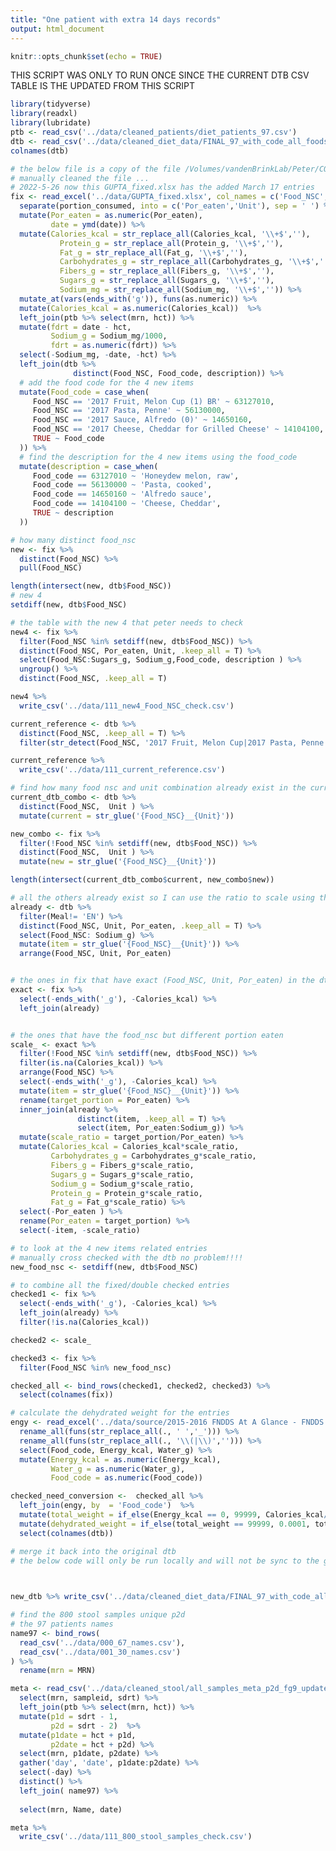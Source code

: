 ```yaml
---
title: "One patient with extra 14 days records"
output: html_document
---
```


```r
knitr::opts_chunk$set(echo = TRUE)
```


THIS SCRIPT WAS ONLY TO RUN ONCE SINCE THE CURRENT DTB CSV TABLE IS THE UPDATED FROM THIS SCRIPT

```r
library(tidyverse)
library(readxl)
library(lubridate)
ptb <- read_csv('../data/cleaned_patients/diet_patients_97.csv')
dtb <- read_csv('../data/cleaned_diet_data/FINAL_97_with_code_all_foods_drt_with_EN_finalized.csv')
colnames(dtb)
```

```r
# the below file is a copy of the file /Volumes/vandenBrinkLab/Peter/COMPUTRITION OUTPUTS/GUPTA_fixed.XLS
# manually cleaned the file ...
# 2022-5-26 now this GUPTA_fixed.xlsx has the added March 17 entries
fix <- read_excel('../data/GUPTA_fixed.xlsx', col_names = c('Food_NSC','Meal', 'portion_consumed','Calories_kcal','Protein_g','Fat_g','Carbohydrates_g','Fibers_g','Sugars_g','Sodium_mg','date','mrn')) %>% 
  separate(portion_consumed, into = c('Por_eaten','Unit'), sep = ' ') %>% 
  mutate(Por_eaten = as.numeric(Por_eaten),
         date = ymd(date)) %>% 
  mutate(Calories_kcal = str_replace_all(Calories_kcal, '\\+$',''),
           Protein_g = str_replace_all(Protein_g, '\\+$',''),
           Fat_g = str_replace_all(Fat_g, '\\+$',''),
           Carbohydrates_g = str_replace_all(Carbohydrates_g, '\\+$',''),
           Fibers_g = str_replace_all(Fibers_g, '\\+$',''),
           Sugars_g = str_replace_all(Sugars_g, '\\+$',''),
           Sodium_mg = str_replace_all(Sodium_mg, '\\+$','')) %>% 
  mutate_at(vars(ends_with('g')), funs(as.numeric)) %>% 
  mutate(Calories_kcal = as.numeric(Calories_kcal))  %>% 
  left_join(ptb %>% select(mrn, hct)) %>% 
  mutate(fdrt = date - hct,
         Sodium_g = Sodium_mg/1000,
         fdrt = as.numeric(fdrt)) %>% 
  select(-Sodium_mg, -date, -hct) %>% 
  left_join(dtb %>% 
              distinct(Food_NSC, Food_code, description)) %>% 
  # add the food code for the 4 new items
  mutate(Food_code = case_when(
     Food_NSC == '2017 Fruit, Melon Cup (1) BR' ~ 63127010,
     Food_NSC == '2017 Pasta, Penne' ~ 56130000,
     Food_NSC == '2017 Sauce, Alfredo (0)' ~ 14650160,
     Food_NSC == '2017 Cheese, Cheddar for Grilled Cheese' ~ 14104100,
     TRUE ~ Food_code
  )) %>% 
  # find the description for the 4 new items using the food_code
  mutate(description = case_when(
     Food_code == 63127010 ~ 'Honeydew melon, raw',
     Food_code == 56130000 ~ 'Pasta, cooked',
     Food_code == 14650160 ~ 'Alfredo sauce',
     Food_code == 14104100 ~ 'Cheese, Cheddar',
     TRUE ~ description
  ))
```

```r
# how many distinct food_nsc
new <- fix %>% 
  distinct(Food_NSC) %>% 
  pull(Food_NSC)

length(intersect(new, dtb$Food_NSC))
# new 4 
setdiff(new, dtb$Food_NSC)

# the table with the new 4 that peter needs to check
new4 <- fix %>% 
  filter(Food_NSC %in% setdiff(new, dtb$Food_NSC)) %>%
  distinct(Food_NSC, Por_eaten, Unit, .keep_all = T) %>% 
  select(Food_NSC:Sugars_g, Sodium_g,Food_code, description ) %>% 
  ungroup() %>% 
  distinct(Food_NSC, .keep_all = T)

new4 %>% 
  write_csv('../data/111_new4_Food_NSC_check.csv')

current_reference <- dtb %>% 
  distinct(Food_NSC, .keep_all = T) %>% 
  filter(str_detect(Food_NSC, '2017 Fruit, Melon Cup|2017 Pasta, Penne|Alfredo|Cheddar'))

current_reference %>% 
  write_csv('../data/111_current_reference.csv')

```



```r
# find how many food nsc and unit combination already exist in the current dtb
current_dtb_combo <- dtb %>% 
  distinct(Food_NSC,  Unit ) %>% 
  mutate(current = str_glue('{Food_NSC}__{Unit}'))

new_combo <- fix %>% 
  filter(!Food_NSC %in% setdiff(new, dtb$Food_NSC)) %>% 
  distinct(Food_NSC,  Unit ) %>% 
  mutate(new = str_glue('{Food_NSC}__{Unit}'))

length(intersect(current_dtb_combo$current, new_combo$new))

# all the others already exist so I can use the ratio to scale using the current cleaned dtb data!
already <- dtb %>% 
  filter(Meal!= 'EN') %>% 
  distinct(Food_NSC, Unit, Por_eaten, .keep_all = T) %>% 
  select(Food_NSC: Sodium_g) %>% 
  mutate(item = str_glue('{Food_NSC}__{Unit}')) %>% 
  arrange(Food_NSC, Unit, Por_eaten)


# the ones in fix that have exact (Food_NSC, Unit, Por_eaten) in the dtb already
exact <- fix %>% 
  select(-ends_with('_g'), -Calories_kcal) %>% 
  left_join(already)


# the ones that have the food_nsc but different portion eaten
scale_ <- exact %>% 
  filter(!Food_NSC %in% setdiff(new, dtb$Food_NSC)) %>% 
  filter(is.na(Calories_kcal)) %>% 
  arrange(Food_NSC) %>% 
  select(-ends_with('_g'), -Calories_kcal) %>% 
  mutate(item = str_glue('{Food_NSC}__{Unit}')) %>% 
  rename(target_portion = Por_eaten) %>% 
  inner_join(already %>% 
               distinct(item, .keep_all = T) %>% 
               select(item, Por_eaten:Sodium_g)) %>% 
  mutate(scale_ratio = target_portion/Por_eaten) %>% 
  mutate(Calories_kcal = Calories_kcal*scale_ratio,
         Carbohydrates_g = Carbohydrates_g*scale_ratio,
         Fibers_g = Fibers_g*scale_ratio,
         Sugars_g = Sugars_g*scale_ratio,
         Sodium_g = Sodium_g*scale_ratio,
         Protein_g = Protein_g*scale_ratio,
         Fat_g = Fat_g*scale_ratio) %>% 
  select(-Por_eaten ) %>% 
  rename(Por_eaten = target_portion) %>% 
  select(-item, -scale_ratio) 
```

```r
# to look at the 4 new items related entries
# manually cross checked with the dtb no problem!!!!
new_food_nsc <- setdiff(new, dtb$Food_NSC) 
```

```r
# to combine all the fixed/double checked entries 
checked1 <- fix %>% 
  select(-ends_with('_g'), -Calories_kcal) %>% 
  left_join(already) %>% 
  filter(!is.na(Calories_kcal)) 

checked2 <- scale_

checked3 <- fix %>% 
  filter(Food_NSC %in% new_food_nsc)

checked_all <- bind_rows(checked1, checked2, checked3) %>% 
  select(colnames(fix))
```

```r
# calculate the dehydrated weight for the entries
engy <- read_excel('../data/source/2015-2016 FNDDS At A Glance - FNDDS Nutrient Values.xlsx', skip = 1, col_types  = 'text') %>% 
  rename_all(funs(str_replace_all(., ' ','_'))) %>% 
  rename_all(funs(str_replace_all(., '\\(|\\)',''))) %>% 
  select(Food_code, Energy_kcal, Water_g) %>% 
  mutate(Energy_kcal = as.numeric(Energy_kcal),
         Water_g = as.numeric(Water_g),
         Food_code = as.numeric(Food_code))

checked_need_conversion <-  checked_all %>% 
  left_join(engy, by  = 'Food_code')  %>% 
  mutate(total_weight = if_else(Energy_kcal == 0, 99999, Calories_kcal/Energy_kcal*100)) %>% 
  mutate(dehydrated_weight = if_else(total_weight == 99999, 0.0001, total_weight*(1 - Water_g/100))) %>% 
  select(colnames(dtb))
```


```r
# merge it back into the original dtb
# the below code will only be run locally and will not be sync to the github since it contains MRN


 
new_dtb %>% write_csv('../data/cleaned_diet_data/FINAL_97_with_code_all_foods_drt_with_EN_finalized.csv')
```


```r
# find the 800 stool samples unique p2d
# the 97 patients names
name97 <- bind_rows(
  read_csv('../data/000_67_names.csv'),
  read_csv('../data/001_30_names.csv')
) %>% 
  rename(mrn = MRN)

meta <- read_csv('../data/cleaned_stool/all_samples_meta_p2d_fg9_updated.csv') %>% 
  select(mrn, sampleid, sdrt) %>% 
  left_join(ptb %>% select(mrn, hct)) %>% 
  mutate(p1d = sdrt - 1,
         p2d = sdrt - 2)  %>% 
  mutate(p1date = hct + p1d,
         p2date = hct + p2d) %>% 
  select(mrn, p1date, p2date) %>% 
  gather('day', 'date', p1date:p2date) %>% 
  select(-day) %>% 
  distinct() %>% 
  left_join( name97) %>% 
  
  select(mrn, Name, date)

meta %>% 
  write_csv('../data/111_800_stool_samples_check.csv')
```
